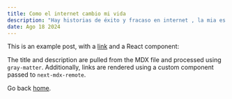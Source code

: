 ```yaml
---
title: Como el internet cambio mi vida
description: "Hay historias de éxito y fracaso en internet , la mia es diferente."
date: Ago 18 2024
---
```


This is an example post, with a [link](https://nextjs.org) and a React component:

The title and description are pulled from the MDX file and processed using `gray-matter`. Additionally, links are rendered using a custom component passed to `next-mdx-remote`.

Go back [home](/).
